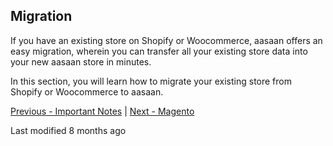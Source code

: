 ## Migration

If you have an existing store on Shopify or Woocommerce, aasaan offers an easy migration, wherein you can transfer all your existing store data into your new aasaan store in minutes.

In this section, you will learn how to migrate your existing store from Shopify or Woocommerce to aasaan.

[Previous - Important Notes](#) | [Next - Magento](#)

Last modified 8 months ago
